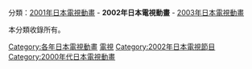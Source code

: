 {{Catnav|頁面分類|...|動畫影集|日本電視動畫|每年日本電視動畫}}
{{Catnav|頁面分類|...|日本电视节目|日本電視動畫|每年日本電視動畫}}

分類：[[:Category:2001年日本電視動畫|2001年日本電視動畫]] - '''2002年日本電視動畫''' - [[:Category:2003年日本電視動畫|2003年日本電視動畫]]

本分類收錄所有{{PAGENAME}}。

{{CategoryTOC}}
{{catmore|日本動畫列表 (2000年代)#2002年|2002年日本電視動畫}}

[[Category:各年日本電視動畫|Category:各年日本電視動畫]]
[[Category:2002年日本動畫作品|電視]]
[[Category:2002年日本電視節目|Category:2002年日本電視節目]]
[[Category:2000年代日本電視動畫|Category:2000年代日本電視動畫]]